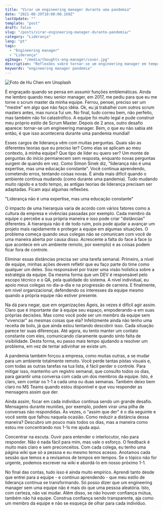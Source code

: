 ```yaml
---
title: "Virar um engineering manager durante uma pandemia"
date: "2021-08-29T10:00:00.169Z"
lastUpdate: ""
template: "post"
draft: false
slug: "/posts/virar-engineering-manager-durante-pandemia/"
category: "Liderança"
lang: "pt"
tags:
  - "Engineering manager"
  - "Liderança"
ogImage: "/media/thoughts-eng-manager/cover.jpg"
description: "Reflexões sobre tornar-se um engineering manager em tempos difíceis"
keywords: "engineering manager pandemia"
---
```


![Foto de Hu Chen em Unsplash](/media/thoughts-eng-manager/cover.jpg)

É engraçado quando se pensa em assumir funções emblemáticas. Ainda me lembro quando meu senior manager, em 2017, me pediu para que eu me torne o scrum master da minha equipe. Ferrou, pensei, preciso ser um "mestre" em algo que não faço idéia. Ok, eu já trabalhei com outros scrum masters antes, mas nunca fui um. No final, tudo correu bem, não perfeito, mas também não foi catastrófico. A equipe foi muito legal e pude construir meu próprio estilo de Scrum Master. Depois de 2 anos, outro desafio aparece: tornar-se um engineering manager. Bem, o que eu não sabia até então, é que isso aconteceria durante uma pandemia mundial!

Esses cargos de liderança vêm com muitas perguntas. Quais são as diferentes teorias que eu preciso ler? Como elas se aplicam ao meu contexto, à minha equipe? Que tipo de líder eu quero ser? Um monte de perguntas do início permanecem sem resposta, enquanto novas perguntas surgem de quando em vez. Como Simon Sinek diz, "liderança não é uma expertise, mas uma educação constante". Você continua aprendendo, cometendo erros, tentando coisas novas. É ainda mais difícil quando o ambiente continua mudando (como durante uma pandemia). Tudo mudando muito rápido e a todo tempo, as antigas teorias de liderança precisam ser adaptadas. Ficam aqui algumas reflexões.

<Quote>
  "Liderança não é uma expertise, mas uma educação constante"
</Quote>

O impacto de uma hierarquia varia de acordo com vários fatores como a cultura da empresa e vivências passadas por exemplo. Cada membro da equipe o percebe a sua própria maneira e isso pode criar "distâncias" diferentes. A hierarquia não é de todo ruim, pois pode ajudar a avançar um projeto mais rapidamente e proteger a equipe em algumas situações. O problema começa quando seus colegas não se comunicam com você de uma maneira aberta por causa disso. Acrescente a falta do face à face (o que acontece em um ambiente remoto, por exemplo) e as coisas podem ficar fora de controle.

Eliminar essas distâncias precisa ser uma tarefa semanal. Primeiro, a nível de equipe, minhas ações devem refletir que eu faço parte do time como qualquer um deles. Sou responsável por trazer uma visão holística sobre a estratégia da equipe. Da mesma forma que um DEV é responsável pelo escopo técnico e o QA, pela qualidade do sistema. A nível individual, eu apoio meus colegas no dia-a-dia e na progressão de carreira. E finalmente, em nível organizacional, defendendo os interesses da equipe mesmo quando a própria equipe não estiver presente.

Na dá para negar, que em organizações Ágeis, às vezes é difícil agir assim. Claro que é importante dar à equipe seu espaço, empoderando-a em suas próprias decisões. Mas como você pode ser um membro da equipe sem "vivenciar" as mesmas coisas que ela? Infelizmente ainda não tenho uma receita de bolo, já que ainda estou tentando descobrir isso. Cada situação parece ter suas diferenças. Até agora, eu tento manter um contato constante com eles, comunicando claramente quando sinto falta de visibilidade. Desta forma, eu passo mais tempo ajudando a resolver um problema, em vez de tentar adivinhar se existe um.

A pandemia também forçou a empresa, como muitas outras, a se mudar para um ambiente totalmente remoto. Você perde tantas pistas visuais e, com todas as outras tarefas na tua lista, é fácil perder o controle. Para mitigar isso, mantenho um registro semanal, que consulto todos os dias, para garantir uma conversa com cada um dos membros da equipe. Isto, é claro, sem contar os 1-1 a cada uma ou duas semanas. Também deixo bem claro no MS Teams quando estou disponível e que vou responder as mensagens assim que der.

Ainda assim, focar em cada indivíduo continua sendo um grande desafio. Mensagens durante reuniões, por exemplo, podem virar uma pilha de conversas não respondidas. Às vezes, o "assim que der" é o dia seguinte e você sente que falhou naquela ocasião. Como reduzir a distância dessa maneira? Descubro um pouco mais todos os dias, mas a maneira como estou me concentrando nos 1-1s me ajuda aqui.

Concentrar na escuta. Ouvir para entender o interlocutor, não para responder. Não é nada fácil para mim, mas vale o esforço. O feedback é muito mais claro e sem preconceitos. Com cada colega, eu tenho uma página wiki que só a pessoa e eu mesmo temos acesso. Anotamos cada sessão que temos e a revisamos de tempos em tempos. Se o tópico não for urgente, podemos escrever na wiki e abordá-lo em nosso próximo 1-1.

No final das contas, tudo isso é ainda muito empírico. Aprendi tanto desde que entrei para a equipe - e continuo aprendendo - que meu estilo de liderança continua se transformando. Só posso dizer que um engineering manager sem uma equipe não é mais do que uma pessoa aleatória. Isto, com certeza, não vai mudar. Além disso, se não houver confiança mútua, também não há equipe. Construa confiança sendo transparente, aja como um membro da equipe e não se esqueça de olhar para cada indivíduo.

